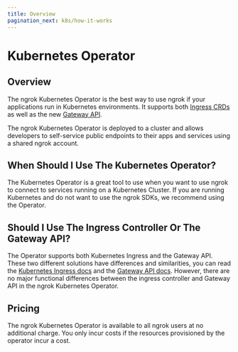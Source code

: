 ```yaml
---
title: Overview
pagination_next: k8s/how-it-works
---
```


# Kubernetes Operator

## Overview

The ngrok Kubernetes Operator is the best way to use ngrok if your
applications run in Kubernetes environments. It supports both [Ingress CRDs](/docs/k8s/getting-started-kic) as well as the new [Gateway API](/docs/k8s/getting-started-gwapi).

The ngrok Kubernetes Operator is deployed to a cluster and allows developers to self-service public endpoints to their apps and services using a shared ngrok account.

## When Should I Use The Kubernetes Operator?

The Kubernetes Operator is a great tool to use when you want to use ngrok to connect to services running on a Kubernetes Cluster. If you are running Kubernetes and do not want to use the ngrok SDKs, we recommend using the Operator.

## Should I Use The Ingress Controller Or The Gateway API?

The Operator supports both Kubernetes Ingress and the Gateway API. These two different solutions have differences and similarities, you can read the [Kubernetes Ingress docs](https://kubernetes.io/docs/concepts/services-networking/ingress/) and the [Gateway API docs](https://gateway-api.sigs.k8s.io/). However, there are no major functional differences between the ingress controller and Gateway API in the ngrok Kubernetes Operator.

## Pricing

The ngrok Kubernetes Operator is available to all ngrok users at no
additional charge. You only incur costs if the resources provisioned by the
operator incur a cost.
